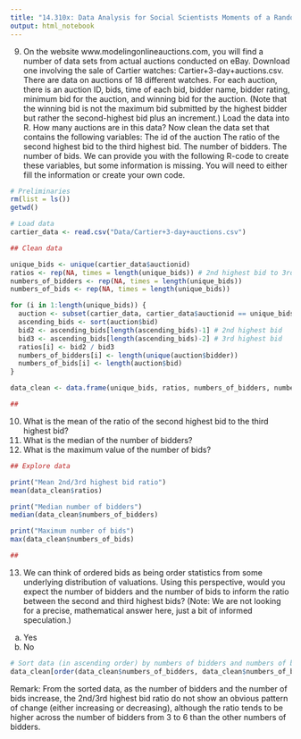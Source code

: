 ```yaml
---
title: "14.310x: Data Analysis for Social Scientists Moments of a Random Variable, Applications to Auctions, and Intro to Regression (Part 2)"
output: html_notebook
---
```



9. On the website www.modelingonlineauctions.com, you will find a number of data sets from actual auctions conducted on eBay.
Download one involving the sale of Cartier watches: Cartier+3-day+auctions.csv. There are data on auctions of 18 different watches. For each auction, there is an auction ID, bids, time of each bid, bidder name, bidder rating, minimum bid for the auction, and winning bid for the auction.
(Note that the winning bid is not the maximum bid submitted by the highest bidder but rather the
second-highest bid plus an increment.)
Load the data into R. How many auctions are in this data?
Now clean the data set that contains the following variables:
The id of the auction
The ratio of the second highest bid to the third highest bid.
The number of bidders.
The number of bids.
We can provide you with the following R-code to create these variables, but some information is missing. You will need to either fill the information or create your own code.
```r
# Preliminaries
rm(list = ls())
getwd()

# Load data
cartier_data <- read.csv("Data/Cartier+3-day+auctions.csv")

## Clean data

unique_bids <- unique(cartier_data$auctionid)
ratios <- rep(NA, times = length(unique_bids)) # 2nd highest bid to 3rd highest bid
numbers_of_bidders <- rep(NA, times = length(unique_bids))
numbers_of_bids <- rep(NA, times = length(unique_bids))

for (i in 1:length(unique_bids)) {
  auction <- subset(cartier_data, cartier_data$auctionid == unique_bids[i]) # data of a single auction
  ascending_bids <- sort(auction$bid)
  bid2 <- ascending_bids[length(ascending_bids)-1] # 2nd highest bid
  bid3 <- ascending_bids[length(ascending_bids)-2] # 3rd highest bid
  ratios[i] <- bid2 / bid3
  numbers_of_bidders[i] <- length(unique(auction$bidder))
  numbers_of_bids[i] <- length(auction$bid)
}

data_clean <- data.frame(unique_bids, ratios, numbers_of_bidders, numbers_of_bids)

##
```

10. What is the mean of the ratio of the second highest bid to the third highest bid?
11. What is the median of the number of bidders?
12. What is the maximum value of the number of bids?
```r
## Explore data

print("Mean 2nd/3rd highest bid ratio")
mean(data_clean$ratios)

print("Median number of bidders")
median(data_clean$numbers_of_bidders)

print("Maximum number of bids")
max(data_clean$numbers_of_bids)

##
```

13. We can think of ordered bids as being order statistics from some underlying distribution of valuations.
Using this perspective, would you expect the number of bidders and the number of bids to
inform the ratio between the second and third highest bids?
(Note: We are not looking for a precise, mathematical answer here, just a bit of informed speculation.)
a) Yes
b) No
```r
# Sort data (in ascending order) by numbers of bidders and numbers of bids
data_clean[order(data_clean$numbers_of_bidders, data_clean$numbers_of_bids), ]
```
Remark: From the sorted data, as the number of bidders and the number of bids increase, the 2nd/3rd highest bid ratio do not show an obvious pattern of change (either increasing or decreasing), although the ratio tends to be higher across the number of bidders from 3 to 6 than the other numbers of bidders.
